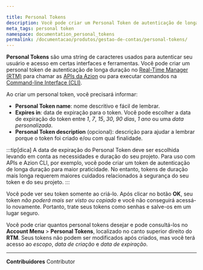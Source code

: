```yaml
---

title: Personal Tokens
description: Você pode criar um Personal Token de autenticação de longa duração no Real-Time Manager para chamar as APIs da Azion ou para executar comandos na command-line interface (CLI).
meta_tags: personal token
namespace: documentation_personal_tokens
permalink: /documentacao/produtos/gestao-de-contas/personal-tokens/
---
```


**Personal Tokens** são uma string de caracteres usados para autenticar seu usuário e acesso em certas interfaces e ferramentas. Você pode criar um personal token de autenticação de longa duração no [Real-Time Manager (RTM)](https://console.azion.com/) para chamar as [APIs da Azion](https://api.azion.com/) ou para executar comandos na [Command-line Interface (CLI)](/pt-br/documentacao/produtos/cli).

Ao criar um personal token, você precisará informar:

- **Personal Token name**: nome descritivo e fácil de lembrar.
- **Expires in**: data de expiração para o token. Você pode escolher a data de expiração do token entre *1*, *7*, *15*, *30*, *90 dias*, *1 ano* ou uma *data personalizada*.
- **Personal Token description** (opcional): descrição para ajudar a lembrar porque o token foi criado e/ou com qual finalidade.

:::tip[dica]
A data de expiração do Personal Token deve ser escolhida levando em conta as necessidades e duração do seu projeto. Para uso com APIs e Azion CLI, por exemplo, você pode criar um token de autenticação de longa duração para maior praticidade. No entanto, tokens de duração mais longa requerem maiores cuidados relacionados à segurança do seu token e do seu projeto.
:::

Você pode ver seu token somente ao criá-lo. Após clicar no botão **OK**, seu token *não poderá mais ser visto ou copiado* e você não conseguirá acessá-lo novamente. Portanto, trate seus tokens como senhas e salve-os em um lugar seguro.

Você pode criar quantos personal tokens desejar e pode consultá-los no **Account Menu** > **Personal Tokens**, localizado no canto superior direito do **RTM**. Seus tokens não podem ser modificados após criados, mas você terá acesso ao *escopo*, *data de criação* e *data de expiração*.



---


**Contribuidores** <ContributorList>Contributor</ContributorList>
